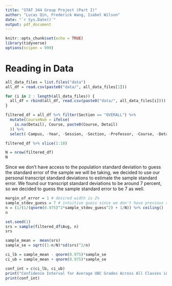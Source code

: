 ```yaml
---
title: "STAT 344 Group Project (Part I)"
author: "Lucas Qin, Frederick Wang, Isabel Wilson"
date: "`r Sys.Date()`"
output: pdf_document
---
```


```r
knitr::opts_chunk$set(echo = TRUE)
library(tidyverse)
options(scipen = 999)
```

# Reading in Data

``` r

all_data_files = list.files("data")
all_df = read.csv(paste0("data/", all_data_files[1]))

for (i in 2 : length(all_data_files)) {
  all_df = rbind(all_df, read.csv(paste0("data/", all_data_files[i])))
}

filtered_df = all_df %>% filter(Section == "OVERALL") %>%
  mutate(CourseNum = ifelse(
    is.na(Detail), Course, paste0(Course, Detail)
  )) %>%
  select(-Campus, -Year, -Session, -Section, -Professor, -Course, -Detail)

filtered_df %>% slice(1:10)

N = nrow(filtered_df)
N

```
Since we don't have access to the population standard deviation to guess the standard error of the sample we will be taking, we decided to use our personal transcript standard deviations to estimate the sample standard error. We found our transcript standard deviations to be around 7 percent, so we decided to guess the sample standard error to be 7 as well. 
```r
margin_of_error = 1 # desired width is 2%
sample_stdev_guess = 7 # intuitive guess since we don't have previous studies
n = (1/(1/(qnorm(0.975)^2*sample_stdev_guess^2) + 1/N)) %>% ceiling()
n
```
```r
set.seed(1)
srs = sample(filtered_df$Avg, n)
srs
```
```r
sample_mean =  mean(srs)
sample_se = sqrt((1-n/N)*sd(srs)^2/n)

ci_lb = sample_mean - qnorm(0.975)*sample_se
ci_ub = sample_mean + qnorm(0.975)*sample_se

conf_int = c(ci_lb, ci_ub)
print("Confidence Interval for Average UBC Grades Across All Classes in 2021 Winter")
print(conf_int)
```



